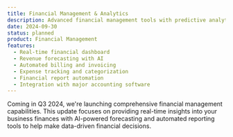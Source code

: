 ```yaml
---
title: Financial Management & Analytics
description: Advanced financial management tools with predictive analytics
date: 2024-09-30
status: planned
product: Financial Management
features:
  - Real-time financial dashboard
  - Revenue forecasting with AI
  - Automated billing and invoicing
  - Expense tracking and categorization
  - Financial report automation
  - Integration with major accounting software
---
```


Coming in Q3 2024, we're launching comprehensive financial management capabilities. This update focuses on providing real-time insights into your business finances with AI-powered forecasting and automated reporting tools to help make data-driven financial decisions.
